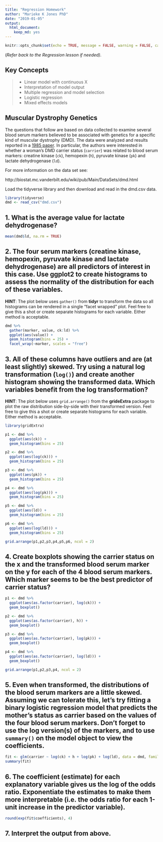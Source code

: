 ```yaml
---
title: "Regression Homework"
author: "Marieke K Jones PhD"
date: "2019-01-05"
output:
  html_document:
    keep_md: yes
---
```


```r
knitr::opts_chunk$set(echo = TRUE, message = FALSE, warning = FALSE, cache=TRUE)
```

(_Refer back to the Regression lesson if needed)._

## Key Concepts

> 
- Linear model with continuous X
- Interpretation of model output
- Multiple regression and model selection
- Logistic regression
- Mixed effects models

## Muscular Dystrophy Genetics

The questions that follow are based on data collected to examine several blood serum markers believed to be associated with genetics for a specific kind of muscular dystrophy (DMD). The data were analyzed and results reported in a [1985 paper](https://www.ncbi.nlm.nih.gov/pubmed/7137219). In particular, the authors were interested in whether a woman's DMD carrier status (`carrier`) was related to blood serum markers: creatine kinase (`ck`), hemopexin (`h`), pyruvate kinase (`pk`) and lactate dehydrogenase (`ld`). 

For more information on the data set see: 

http://biostat.mc.vanderbilt.edu/wiki/pub/Main/DataSets/dmd.html

Load the tidyverse library and then download and read in the dmd.csv data.

```r
library(tidyverse)
dmd <- read_csv("dmd.csv")
```

## 1. What is the average value for lactate dehydrogenase?

```r
mean(dmd$ld, na.rm = TRUE)
```

## 2. The four serum markers (creatine kinase, hemopexin, pyruvate kinase and lactate dehydrogenase) are all predictors of interest in this case. Use **ggplot2** to create histograms to assess the normality of the distribution for each of these variables.

**HINT**: The plot below uses `gather()` from **tidyr** to transform the data so all histograms can be rendered in a single "facet wrapped" plot. Feel free to give this a shot or create separate histograms for each variable. Either method is acceptable.

```r
dmd %>%
  gather(marker, value, ck:ld) %>%
  ggplot(aes(value)) +
  geom_histogram(bins = 25) +
  facet_wrap(~marker, scales = "free")
```

## 3. All of these columns have outliers and are (at least slightly) skewed. Try using a natural log transformation (`log()`) and create another histogram showing the transformed data. Which variables benefit from the log transformation?

**HINT**: The plot below uses `grid.arrange()` from the **grideExtra** package to plot the raw distribution side-by-side with their transformed version. Feel free to give this a shot or create separate histograms for each variable. Either method is acceptable.

```r
library(gridExtra)

p1 <- dmd %>%
  ggplot(aes(ck)) +
  geom_histogram(bins = 25)

p2 <- dmd %>%
  ggplot(aes(log(ck))) +
  geom_histogram(bins = 25)

p3 <- dmd %>%
  ggplot(aes(pk)) +
  geom_histogram(bins = 25)

p4 <- dmd %>%
  ggplot(aes(log(pk))) +
  geom_histogram(bins = 25)

p5 <- dmd %>%
  ggplot(aes(ld)) +
  geom_histogram(bins = 25)

p6 <- dmd %>%
  ggplot(aes(log(ld))) +
  geom_histogram(bins = 25)

grid.arrange(p1,p2,p3,p4,p5,p6, ncol = 2)
```

## 4. Create boxplots showing the carrier status on the x and the transformed blood serum marker on the y for each of the 4 blood serum markers. Which marker seems to be the best predictor of carrier status?
```r
p1 <- dmd %>%
  ggplot(aes(as.factor(carrier), log(ck))) +
  geom_boxplot()

p2 <- dmd %>%
  ggplot(aes(as.factor(carrier), h)) +
  geom_boxplot()

p3 <- dmd %>%
  ggplot(aes(as.factor(carrier), log(pk))) +
  geom_boxplot()

p4 <- dmd %>%
  ggplot(aes(as.factor(carrier), log(ld))) +
  geom_boxplot()

grid.arrange(p1,p2,p3,p4, ncol = 2)
```

## 5. Even when transformed, the distributions of the blood serum markers are a little skewed. Assuming we can tolerate this, let's try fitting a binary logistic regression model that predicts the mother's status as carrier based on the values of the four blood serum markers. Don't forget to use the log version(s) of the markers, and to use `summary()` on the model object to view the coefficients.

```r
fit <- glm(carrier ~ log(ck) + h + log(pk) + log(ld), data = dmd, family= "binomial")
summary(fit)
```

## 6. The coefficient (estimate) for each explanatory variable gives us the log of the odds ratio. Exponentiate the estimates to make them more interpretable (i.e. the odds ratio for each 1-unit increase in the predictor variable).

```r
round(exp(fit$coefficients), 4)
```

## 7. Interpret the output from above.
